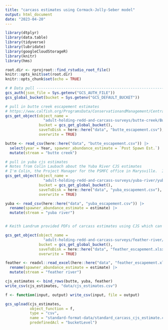 ```yaml
---
title: "carcass estimates using Cormack-Jolly-Seber model"
output: html_document
date: "2023-04-20"
---
```


```r
library(dtplyr)
library(data.table)
library(tidyverse)
library(lubridate)
library(googleCloudStorageR)
library(knitr)
library(hms)

root.dir <- rprojroot::find_rstudio_root_file()
knitr::opts_knit$set(root.dir)
knitr::opts_chunk$set(echo = TRUE)
```

```r
# # Data pull ---------------------------------------------------------------
gcs_auth(json_file = Sys.getenv("GCS_AUTH_FILE"))
gcs_global_bucket(bucket = Sys.getenv("GCS_DEFAULT_BUCKET"))

# pull in butte creek escapement estimates
# https://www.calfish.org/ProgramsData/ConservationandManagement/CentralValleyMonitoring/SacramentoValleyTributaryMonitoring/ButteCreek.aspx
gcs_get_object(object_name = 
                 "adult-holding-redd-and-carcass-surveys/butte-creek/Butte_Creek_Historic_Escapement.csv",
               bucket = gcs_get_global_bucket(),
               saveToDisk = here::here("data", "butte_escapement.csv"),
               overwrite = TRUE)

butte <- read_csv(here::here("data", "butte_escapement.csv")) |> 
  select(year = Year, spawner_abundance_estimate = `Post Spawn Est.`) |> 
  mutate(stream = "butte creek")

# pull in yuba cjs estimates
# Notes from Colin Laubach about the Yuba River CJS estimates
# I'm Colin, the Project Manager for the PSMFC office in Marysville.  I began working for PSMFC in 2020 and stepped into the PM position last fall, so I'm still a little new to Escapement Survey data.  From what I could find, population estimation using the CJS model began in 2012, however I was only able to find old reports starting in 2014.  Between then and now there have been a handful of survey years where we did not recaptured sufficient carcasses to accurately run our CJS model, including last year and 2021.
gcs_get_object(object_name = 
                 "adult-holding-redd-and-carcass-surveys/yuba-river/yuba_cjs_estimates.csv",
               bucket = gcs_get_global_bucket(),
               saveToDisk = here::here("data", "yuba_escapement.csv"),
               overwrite = TRUE)

yuba <- read_csv(here::here("data", "yuba_escapement.csv")) |> 
  rename(spawner_abundance_estimate = estimate) |> 
  mutate(stream = "yuba river")


# Keith Landrum provided PDFs of carcass estimates using CJS which can be found in the google drive. In 2018 there was the Camp Fire and a lot of missing weeks. They used some interpolation methods - we chose the 5 year method.

gcs_get_object(object_name = 
                 "adult-holding-redd-and-carcass-surveys/feather-river/data-raw/carcass/cjs_estimates/feather_cjs_estimates.xlsx",
               bucket = gcs_get_global_bucket(),
               saveToDisk = here::here("data", "feather_escapement.xlsx"),
               overwrite = TRUE)

feather <- readxl::read_excel(here::here("data", "feather_escapement.xlsx")) |> 
  rename(spawner_abundance_estimate = estimate) |> 
  mutate(stream = "feather river")


```

```r
cjs_estimates <- bind_rows(butte, yuba, feather)
write_csv(cjs_estimates, "data/cjs_estimates.csv")
```

```r
f <- function(input, output) write_csv(input, file = output)

gcs_upload(cjs_estimates,
           object_function = f,
           type = "csv",
           name = "standard-format-data/standard_carcass_cjs_estimate.csv",
           predefinedAcl = "bucketLevel")
```